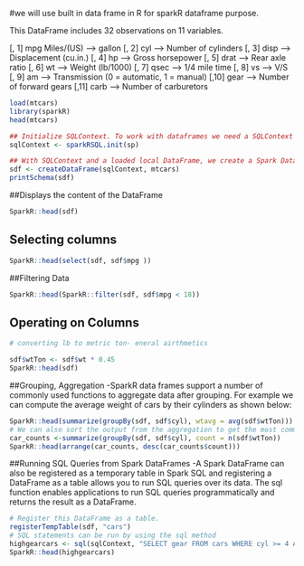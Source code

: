 #we will use built in data frame in R for sparkR dataframe purpose.


This DataFrame includes 32 observations on 11 variables.

[, 1] mpg Miles/(US) --> gallon
[, 2] cyl --> Number of cylinders
[, 3] disp --> Displacement (cu.in.)
[, 4] hp --> Gross horsepower
[, 5] drat --> Rear axle ratio
[, 6] wt --> Weight (lb/1000)
[, 7] qsec --> 1/4 mile time
[, 8] vs --> V/S
[, 9] am --> Transmission (0 = automatic, 1 = manual)
[,10] gear --> Number of forward gears
[,11] carb --> Number of carburetors 

```r
load(mtcars)
library(sparkR)
head(mtcars)

## Initialize SQLContext. To work with dataframes we need a SQLContext which is created using `sparkRSQL.init(sp)`. SQLContext uses #SparkContext named `sp` here.Create the sp context for the purpose.
sqlContext <- sparkRSQL.init(sp)

## With SQLContext and a loaded local DataFrame, we create a Spark DataFrame:
sdf <- createDataFrame(sqlContext, mtcars) 
printSchema(sdf)
```

##Displays the content of the DataFrame

```r
SparkR::head(sdf)
```

## Selecting columns

```r
SparkR::head(select(sdf, sdf$mpg ))
```
##Filtering Data

```r
SparkR::head(SparkR::filter(sdf, sdf$mpg < 18))
```

## Operating on Columns

```r
# converting lb to metric ton- eneral airthmetics

sdf$wtTon <- sdf$wt * 0.45
SparkR::head(sdf)
```

##Grouping, Aggregation
-SparkR data frames support a number of commonly used functions to aggregate data after grouping. For example we can compute the average weight of cars by their cylinders as shown below:

```r
SparkR::head(summarize(groupBy(sdf, sdf$cyl), wtavg = avg(sdf$wtTon)))
# We can also sort the output from the aggregation to get the most common cars
car_counts <-summarize(groupBy(sdf, sdf$cyl), count = n(sdf$wtTon))
SparkR::head(arrange(car_counts, desc(car_counts$count)))
```

##Running SQL Queries from Spark DataFrames
-A Spark DataFrame can also be registered as a temporary table in Spark SQL and registering a DataFrame as a table allows you to run SQL queries over its data. The sql function enables applications to run SQL queries programmatically and returns the result as a DataFrame.

```r
# Register this DataFrame as a table.
registerTempTable(sdf, "cars")
# SQL statements can be run by using the sql method
highgearcars <- sql(sqlContext, "SELECT gear FROM cars WHERE cyl >= 4 AND cyl <= 9")
SparkR::head(highgearcars)
```



